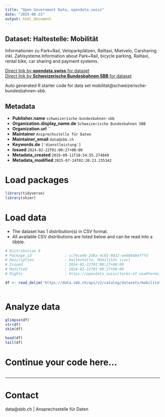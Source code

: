 ```yaml
---
title: "Open Government Data, opendata.swiss"
date: "2025-08-23"
output: html_document
---
```


## Dataset: Haltestelle: Mobilität

Informationen zu Park+Rail, Veloparkplätzen, Railtaxi, Mietvelo, Carsharing inkl. Zahlsysteme.Information about Park+Rail, bicycle parking, Railtaxi, rental bike, car sharing and payment systems. 

[Direct link by **opendata.swiss** for dataset](https://opendata.swiss/de/dataset/haltestelle-mobilitat1)<br>
[Direct link by **Schweizerische Bundesbahnen SBB** for dataset](https://data.sbb.ch/explore/dataset/mobilitat/)

Auto generated R starter code for data set mobilitat@schweizerische-bundesbahnen-sbb.

## Metadata

- **Publisher.name** `schweizerische-bundesbahnen-sbb`
- **Organization.display_name.de** `Schweizerische Bundesbahnen SBB`
- **Organization.url** ``
- **Maintainer** `Ansprechsstelle für Daten`
- **Maintainer_email** `data@sbb.ch`
- **Keywords.de** `['dienstleistung']`
- **Issued** `2024-02-22T01:00:27+00:00`
- **Metadata_created** `2019-09-11T10:54:55.274849`
- **Metadata_modified** `2025-07-24T02:20:23.235342`


# Load packages

```r

library(tidyverse)
library(skimr)

```

# Load data

-   The dataset has 1 distribution(s) in CSV format.
-   All available CSV distributions are listed below and can be read into a tibble.

```r

# Distribution 0
# Package_id               : cc7ece96-2d6a-4c65-9832-ee68648efffd
# Description              : Haltestelle: Mobilität (csv)
# Issued                   : 2024-02-22T01:00:27+00:00
# Modified                 : 2024-02-22T01:00:27+00:00
# Rights                   : https://opendata.swiss/terms-of-use#terms_by

df <- read_delim('https://data.sbb.ch/api/v2/catalog/datasets/mobilitat/exports/csv?use_labels=true')



```

# Analyze data

```r

glimpse(df)
str(df)
skim(df)

head(df)
tail(df)

```

# Continue your code here...

```r

```

------------------------------------------------------------------------

# Contact

data@sbb.ch | Ansprechsstelle für Daten
